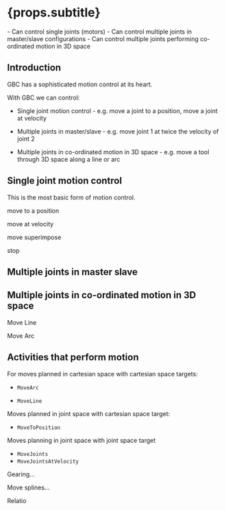 
# {props.subtitle}
<Tldr>
    - Can control single joints (motors)
    - Can control multiple joints in master/slave configurations
    - Can control multiple joints performing co-ordinated motion in 3D space
</Tldr>

## Introduction

GBC has a sophisticated motion control at its heart.

With GBC we can control:

* Single joint motion control - e.g. move a joint to a position, move a joint at velocity

* Multiple joints in master/slave - e.g. move joint 1 at twice the velocity of joint 2

* Multiple joints in co-ordinated motion in 3D space - e.g. move a tool through 3D space along a line or arc

## Single joint motion control

This is the most basic form of motion control.



move to a position

move at velocity

move superimpose

stop


## Multiple joints in master slave



## Multiple joints in co-ordinated motion in 3D space



Move Line

Move Arc









## Activities that perform motion



For moves planned in cartesian space with cartesian space targets:

* `MoveArc`

* `MoveLine`

Moves planned in joint space with cartesian space target:

* `MoveToPosition`

Moves planning in joint space with joint space target
* `MoveJoints`
* `MoveJointsAtVelocity`

Gearing...

Move splines...

Relatio
